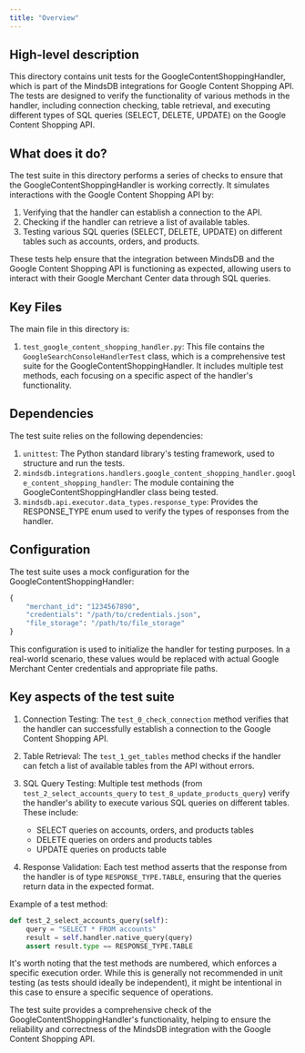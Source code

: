 ```yaml
---
title: "Overview"
---
```


## High-level description
This directory contains unit tests for the GoogleContentShoppingHandler, which is part of the MindsDB integrations for Google Content Shopping API. The tests are designed to verify the functionality of various methods in the handler, including connection checking, table retrieval, and executing different types of SQL queries (SELECT, DELETE, UPDATE) on the Google Content Shopping API.

## What does it do?
The test suite in this directory performs a series of checks to ensure that the GoogleContentShoppingHandler is working correctly. It simulates interactions with the Google Content Shopping API by:

1. Verifying that the handler can establish a connection to the API.
2. Checking if the handler can retrieve a list of available tables.
3. Testing various SQL queries (SELECT, DELETE, UPDATE) on different tables such as accounts, orders, and products.

These tests help ensure that the integration between MindsDB and the Google Content Shopping API is functioning as expected, allowing users to interact with their Google Merchant Center data through SQL queries.

## Key Files
The main file in this directory is:

1. `test_google_content_shopping_handler.py`: This file contains the `GoogleSearchConsoleHandlerTest` class, which is a comprehensive test suite for the GoogleContentShoppingHandler. It includes multiple test methods, each focusing on a specific aspect of the handler's functionality.

## Dependencies
The test suite relies on the following dependencies:

1. `unittest`: The Python standard library's testing framework, used to structure and run the tests.
2. `mindsdb.integrations.handlers.google_content_shopping_handler.google_content_shopping_handler`: The module containing the GoogleContentShoppingHandler class being tested.
3. `mindsdb.api.executor.data_types.response_type`: Provides the RESPONSE_TYPE enum used to verify the types of responses from the handler.

## Configuration
The test suite uses a mock configuration for the GoogleContentShoppingHandler:

```python
{
    "merchant_id": "1234567890",
    "credentials": "/path/to/credentials.json",
    "file_storage": "/path/to/file_storage"
}
```

This configuration is used to initialize the handler for testing purposes. In a real-world scenario, these values would be replaced with actual Google Merchant Center credentials and appropriate file paths.

## Key aspects of the test suite

1. Connection Testing: The `test_0_check_connection` method verifies that the handler can successfully establish a connection to the Google Content Shopping API.

2. Table Retrieval: The `test_1_get_tables` method checks if the handler can fetch a list of available tables from the API without errors.

3. SQL Query Testing: Multiple test methods (from `test_2_select_accounts_query` to `test_8_update_products_query`) verify the handler's ability to execute various SQL queries on different tables. These include:
   - SELECT queries on accounts, orders, and products tables
   - DELETE queries on orders and products tables
   - UPDATE queries on products table

4. Response Validation: Each test method asserts that the response from the handler is of type `RESPONSE_TYPE.TABLE`, ensuring that the queries return data in the expected format.

Example of a test method:

```python
def test_2_select_accounts_query(self):
    query = "SELECT * FROM accounts"
    result = self.handler.native_query(query)
    assert result.type == RESPONSE_TYPE.TABLE
```

It's worth noting that the test methods are numbered, which enforces a specific execution order. While this is generally not recommended in unit testing (as tests should ideally be independent), it might be intentional in this case to ensure a specific sequence of operations.

The test suite provides a comprehensive check of the GoogleContentShoppingHandler's functionality, helping to ensure the reliability and correctness of the MindsDB integration with the Google Content Shopping API.